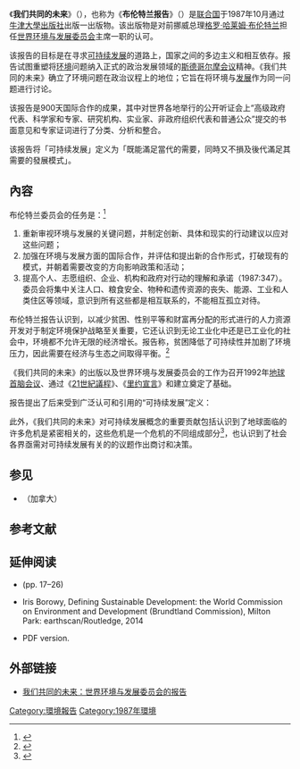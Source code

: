 {{NoteTA
|zh-cn:可持续; zh-hk:可持續; zh-tw:永續;
}}
{{Infobox book
| name = Our Common Future
| series = 
| image = 
| author = [[布倫特蘭委員會|世界环境与发展委员会]]
| title_orig = 
| chinese_name = 我们共同的未来
| translator = 
| illustrator = 
| cover_artist = 
| country = 
| language = 
| subject = [[可持续发展|可持续发展]]
| genre = 
| publisher = [[牛津大學出版社|牛津大學出版社]]
| pub_date = 1987
| media_type = 
| pages = 383
| isbn = 019282080X
| oclc = 
| dewey = 
| congress = 
| preceded_by = 
| followed_by = 
| english_pub_date = 
}}

《'''我们共同的未来'''》（{{Lang-en|''Our Common Future''}}），也称为《'''布伦特兰报告'''》（{{Lang|en|Brundtland Report}}）是[[联合国|联合国]]于1987年10月通过[[牛津大學出版社|牛津大學出版社]]出版一出版物。该出版物是对前挪威总理[[格罗·哈莱姆·布伦特兰|格罗·哈莱姆·布伦特兰]]担任[[布倫特蘭委員會|世界环境与发展委员会]]主席一职的认可。

该报告的目标是在寻求[[可持续发展|可持续发展]]的道路上，国家之间的多边主义和相互依存。报告试图重塑将[[自然环境|环境]]问题纳入正式的政治发展领域的[[聯合國人類環境會議|斯德哥尔摩会议]]精神。《我们共同的未来》确立了环境问题在政治议程上的地位；它旨在将环境与[[經濟發展|发展]]作为同一问题进行讨论。

该报告是900天国际合作的成果，其中对世界各地举行的公开听证会上“高级政府代表、科学家和专家、研究机构、实业家、非政府组织代表和普通公众”提交的书面意见和专家证词进行了分类、分析和整合。

该报告将「可持续发展」定义为「既能滿足當代的需要，同時又不損及後代滿足其需要的發展模式」。

== 內容 ==
布伦特兰委员会的任务是：<ref>{{Cite book|last=World Commission on Environment and Development|title=Our Common Future|url=https://archive.org/details/ourcommonfuture00worl|year=1987|publisher=Oxford University Press|location=Oxford|isbn=019282080X|page=[https://archive.org/details/ourcommonfuture00worl/page/27 27]}}</ref>

# 重新审视环境与发展的关键问题，并制定创新、具体和现实的行动建议以应对这些问题；
# 加强在环境与发展方面的国际合作，并评估和提出新的合作形式，打破现有的模式，并朝着需要改变的方向影响政策和活动；
# 提高个人、志愿组织、企业、机构和政府对行动的理解和承诺（1987:347）。委员会将集中关注人口、粮食安全、物种和遗传资源的丧失、能源、工业和人类住区等领域，意识到所有这些都是相互联系的，不能相互孤立对待。

布伦特兰报告认识到，以减少贫困、性别平等和财富再分配的形式进行的人力资源开发对于制定环境保护战略至关重要，它还认识到无论工业化中还是已工业化的社会中，环境都不允许无限的经济增长。报告称，贫困降低了可持续性并加剧了环境压力，因此需要在经济与生态之间取得平衡。<ref>{{Cite journal|title=Beyond Smooth Talk|last=Pyla|first=Panayiota|journal=Design and Culture|issue=3|doi=10.2752/175470812X13361292229032|year=2012|volume=4|pages=273–278}}</ref>

《我们共同的未来》的出版以及世界环境与发展委员会的工作为召开1992年[[地球高峰會|地球首脑会议]]、通过《[[21世紀議程|21世紀議程]]》、《[[里约宣言|里约宣言]]》和建立{{Link-en|可持续发展委员会|Commission on Sustainable Development}}奠定了基础。

报告提出了后来受到广泛认可和引用的“可持续发展”定义：
{{Cquote|既能滿足當代的需要，而同時又不損及後代滿足其需要的發展模式。}}

此外，《我们共同的未来》对可持续发展概念的重要贡献包括认识到了地球面临的许多危机是紧密相关的，这些危机是一个危机的不同组成部分<ref>{{Cite web|title=Our Common Future: From One Earth to One World - A/42/427 Annex, Overview - UN Documents: Gathering a body of global agreements|url=http://www.un-documents.net/ocf-ov.htm#1.2|author=Development|first=World Commission on Environment and|work=www.un-documents.net|access-date=2021-03-27|archive-date=2007-02-14|archive-url=https://web.archive.org/web/20070214115331/http://www.un-documents.net/ocf-ov.htm#1.2|dead-url=no}}</ref>，也认识到了社会各界亟需对可持续发展有关的的议题作出商讨和决策。

== 参见 ==
* {{Link-en|国家环境与经济圆桌会议|National Round Table on the Environment and the Economy}}（加拿大）

== 参考文献 ==
{{Reflist}}

== 延伸阅读 ==
* {{Cite book|last=Ahmed|first=Faiz|title=An Examination of the Development Path Taken by Small Island Developing States|url=http://www.islandvulnerability.org/m/ahmedm.pdf|year=2008|accessdate=2012-04-19|archiveurl=https://web.archive.org/web/20121003211109/http://www.islandvulnerability.org/m/ahmedm.pdf|archivedate=2012-10-03}} (pp. 17–26)
* Iris Borowy, Defining Sustainable Development: the World Commission on Environment and Development (Brundtland Commission), Milton Park: earthscan/Routledge, 2014
* {{Cite book|last=WBGU|title=Our common digital future – a draft charter for a sustainable digital age|date=10 July 2019|publisher=German Advisory Council on Global Change (WBGU)|location=Berlin, Germany|url=https://www.wbgu.de/fileadmin/user_upload/wbgu/publikationen/hauptgutachten/hg2019/pdf/Charter_EN_WBGU.pdf|accessdate=2020-03-04|archive-date=2021-02-26|archive-url=https://web.archive.org/web/20210226094924/https://www.wbgu.de/fileadmin/user_upload/wbgu/publikationen/hauptgutachten/hg2019/pdf/Charter_EN_WBGU.pdf|dead-url=no}}  PDF version.

== 外部链接 ==
* [http://www.un-documents.net/wced-ocf.htm 我们共同的未来：世界环境与发展委员会的报告] {{Wayback|url=http://www.un-documents.net/wced-ocf.htm |date=20180113173211 }}

{{永續性}}

[[Category:環境報告|Category:環境報告]]
[[Category:1987年環境|Category:1987年環境]]